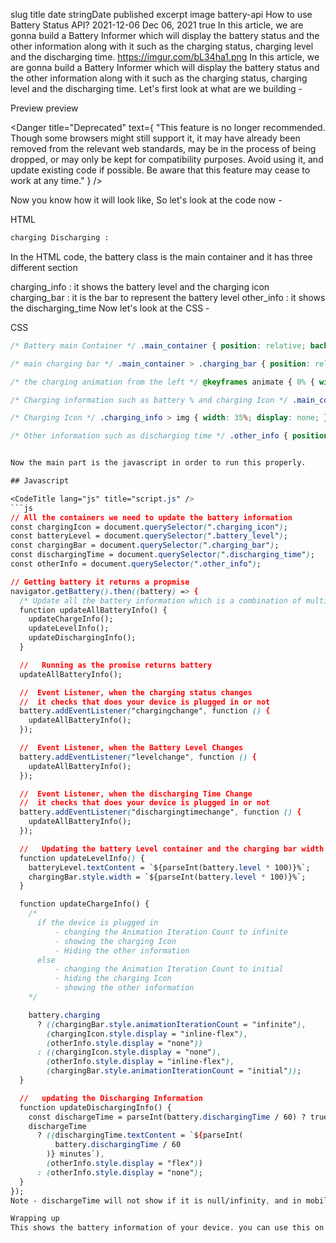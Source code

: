 slug title date stringDate published excerpt image
battery-api
How to use Battery Status API?
2021-12-06
Dec 06, 2021
true
In this article, we are gonna build a Battery Informer which will display the battery status and the other information along with it such as the charging status, charging level and the discharging time.
https://imgur.com/bL34ha1.png
In this article, we are gonna build a Battery Informer which will display the battery status and the other information along with it such as the charging status, charging level and the discharging time. Let's first look at what are we building -

Preview
preview

<Danger
  title="Deprecated"
  text={
    "This feature is no longer recommended. Though some browsers might still support it, it may have already been removed from the relevant web standards, may be in the process of being dropped, or may only be kept for compatibility purposes. Avoid using it, and update existing code if possible. Be aware that this feature may cease to work at any time."
  }
/>

Now you know how it will look like, So let's look at the code now -

HTML

```html
charging Discharging :
```

In the HTML code, the battery class is the main container and it has three different section

charging_info : it shows the battery level and the charging icon
charging_bar : it is the bar to represent the battery level
other_info : it shows the discharging_time
Now let's look at the CSS -

CSS

````css /* Battery main Container */ .battery { display: flex; align-items: center; }
/* Battery main Container */ .main_container { position: relative; background: #fff; width: 300px; height: 150px; padding: 4px; border-radius: 15px; } .right_bar { width: 10px; height: 75px; border-radius: 15px; background: white; margin-left: 1px; }

/* main charging bar */ .main_container > .charging_bar { position: relative; background: limegreen; border-radius: 15px; width: 0; height: 100%; z-index: 9; animation: animate 2s linear; }

/* the charging animation from the left */ @keyframes animate { 0% { width: 0; } }

/* Charging information such as battery % and charging Icon */ .main_container > .charging_info { position: absolute; content: ""; inset: 0; display: flex; align-items: center; justify-content: center; z-index: 10; font-size: 60px; width: 100%; }

/* Charging Icon */ .charging_info > img { width: 35%; display: none; }

/* Other information such as discharging time */ .other_info { position: absolute; inset: 12px; z-index: 10; display: none; }


Now the main part is the javascript in order to run this properly.

## Javascript

<CodeTitle lang="js" title="script.js" />
```js
// All the containers we need to update the battery information
const chargingIcon = document.querySelector(".charging_icon");
const batteryLevel = document.querySelector(".battery_level");
const chargingBar = document.querySelector(".charging_bar");
const dischargingTime = document.querySelector(".discharging_time");
const otherInfo = document.querySelector(".other_info");

// Getting battery it returns a propmise
navigator.getBattery().then((battery) => {
  /* Update all the battery information which is a combination of multiple functions */
  function updateAllBatteryInfo() {
    updateChargeInfo();
    updateLevelInfo();
    updateDischargingInfo();
  }

  //   Running as the promise returns battery
  updateAllBatteryInfo();

  //  Event Listener, when the charging status changes
  //  it checks that does your device is plugged in or not
  battery.addEventListener("chargingchange", function () {
    updateAllBatteryInfo();
  });

  //  Event Listener, when the Battery Level Changes
  battery.addEventListener("levelchange", function () {
    updateAllBatteryInfo();
  });

  //  Event Listener, when the discharging Time Change
  //  it checks that does your device is plugged in or not
  battery.addEventListener("dischargingtimechange", function () {
    updateAllBatteryInfo();
  });

  //   Updating the battery Level container and the charging bar width
  function updateLevelInfo() {
    batteryLevel.textContent = `${parseInt(battery.level * 100)}%`;
    chargingBar.style.width = `${parseInt(battery.level * 100)}%`;
  }

  function updateChargeInfo() {
    /*
      if the device is plugged in
          - changing the Animation Iteration Count to infinite
          - showing the charging Icon
          - Hiding the other information
      else
          - changing the Animation Iteration Count to initial
          - hiding the charging Icon
          - showing the other information
    */

    battery.charging
      ? ((chargingBar.style.animationIterationCount = "infinite"),
        (chargingIcon.style.display = "inline-flex"),
        (otherInfo.style.display = "none"))
      : ((chargingIcon.style.display = "none"),
        (otherInfo.style.display = "inline-flex"),
        (chargingBar.style.animationIterationCount = "initial"));
  }

  //   updating the Discharging Information
  function updateDischargingInfo() {
    const dischargeTime = parseInt(battery.dischargingTime / 60) ? true : false;
    dischargeTime
      ? ((dischargingTime.textContent = `${parseInt(
          battery.dischargingTime / 60
        )} minutes`),
        (otherInfo.style.display = "flex"))
      : (otherInfo.style.display = "none");
  }
});
Note - dischargeTime will not show if it is null/infinity, and in mobile devices it mostly infinity so to view that in action you should use laptop/desktop.

Wrapping up
This shows the battery information of your device. you can use this on your website to show the battery status of the users.
````
